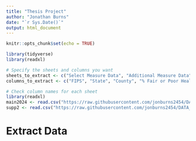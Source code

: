 ---
title: "Thesis Project"
author: "Jonathan Burns"
date: "`r Sys.Date()`"
output: html_document
---

```{r setup, include=FALSE}
knitr::opts_chunk$set(echo = TRUE)

```

```{r message=FALSE, warning=FALSE}
library(tidyverse)
library(readxl)
```


```{r}
# Specify the sheets and columns you want
sheets_to_extract <- c("Select Measure Data", "Additional Measure Data")
columns_to_extract <- c("FIPS", "State", "County", "% Fair or Poor Health", "Food Environment Index", "% Uninsured", "% Completed High School", "% Unemployed", "% Some College", "% Children in Poverty", "% Children in Single-Parent Households", "% Severe Housing Problems", "% Food Insecure", "% Limited Access to Healthy Foods", "% Uninsured Children", "% Uninsured Adults", "% Disconnected Youth", "% Enrolled in Free or Reduced Lunch", "% Households with Severe Cost Burden", "% Rural", "% Not Proficient in English")

```

```{r message=FALSE, warning=FALSE}
# Check column names for each sheet
library(readxl)
main2024 <- read.csv("https://raw.githubusercontent.com/jonburns2454/DATA_698/refs/heads/main/DATA/2024_main.csv")
supp2 <- read.csv("https://raw.githubusercontent.com/jonburns2454/DATA_698/refs/heads/main/DATA/2024_supp.csv")

```

# Extract Data
```{r}

```

